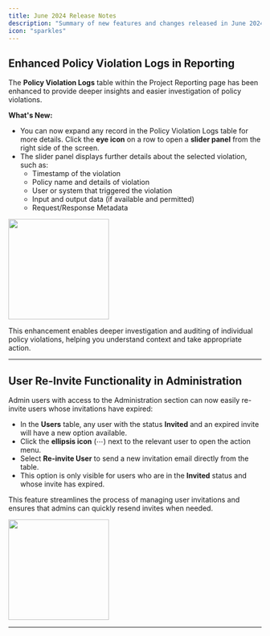 ```yaml
---
title: June 2024 Release Notes
description: "Summary of new features and changes released in June 2024."
icon: "sparkles"
---
```


## Enhanced Policy Violation Logs in Reporting

The **Policy Violation Logs** table within the Project Reporting page has been enhanced to provide deeper insights and easier investigation of policy violations.

**What's New:**
- You can now expand any record in the Policy Violation Logs table for more details. Click the **eye icon** on a row to open a **slider panel** from the right side of the screen.
- The slider panel displays further details about the selected violation, such as:
  - Timestamp of the violation
  - Policy name and details of violation
  - User or system that triggered the violation
  - Input and output data (if available and permitted)
  - Request/Response Metadata

<img height="200" src="/images/Policy Violations Panel.png" />

This enhancement enables deeper investigation and auditing of individual policy violations, helping you understand context and take appropriate action.

---

## User Re-Invite Functionality in Administration

Admin users with access to the Administration section can now easily re-invite users whose invitations have expired:

- In the **Users** table, any user with the status **Invited** and an expired invite will have a new option available.
- Click the **ellipsis icon** (⋯) next to the relevant user to open the action menu.
- Select **Re-invite User** to send a new invitation email directly from the table.
- This option is only visible for users who are in the **Invited** status and whose invite has expired.

This feature streamlines the process of managing user invitations and ensures that admins can quickly resend invites when needed.

<img height="200" src="/images/User Reinvite.png" />

---
